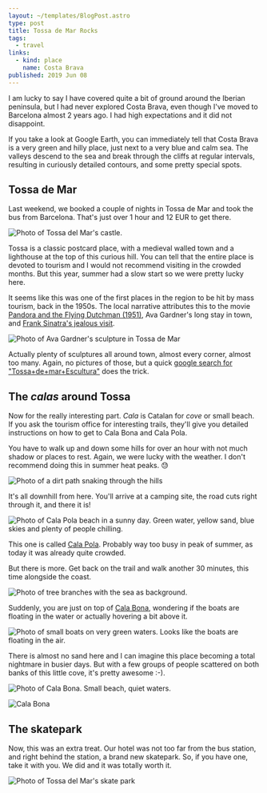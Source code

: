 ```yaml
---
layout: ~/templates/BlogPost.astro
type: post
title: Tossa de Mar Rocks
tags:
  - travel
links:
  - kind: place
    name: Costa Brava
published: 2019 Jun 08
---
```


<Abstract>

I am lucky to say I have covered quite a bit of ground around the Iberian peninsula, but I had never explored Costa Brava, even though I've moved to Barcelona almost 2 years ago. I had high expectations and it did not disappoint.

</Abstract>

If you take a look at Google Earth, you can immediately tell that Costa Brava is a very green and hilly place, just next to a very blue and calm sea. The valleys descend to the sea and break through the cliffs at regular intervals, resulting in curiously detailed contours, and some pretty special spots.

## Tossa de Mar

Last weekend, we booked a couple of nights in Tossa de Mar and took the bus from Barcelona. That's just over 1 hour and 12 EUR to get there.

![Photo of Tossa del Mar's castle.](./_media/tossa-is-a-post-card.jpg 'Classic postcard stuff')

Tossa is a classic postcard place, with a medieval walled town and a lighthouse at the top of this curious hill. You can tell that the entire place is devoted to tourism and I would not recommend visiting in the crowded months. But this year, summer had a slow start so we were pretty lucky here.

It seems like this was one of the first places in the region to be hit by mass tourism, back in the 1950s. The local narrative attributes this to the movie [Pandora and the Flying Dutchman (1951)](https://www.imdb.com/title/tt0043899/), Ava Gardner's long stay in town, and [Frank Sinatra's jealous visit](https://elpais.com/elpais/2015/06/25/inenglish/1435226239_810968.html).

![Photo of Ava Gardner's sculpture in Tossa de Mar](https://upload.wikimedia.org/wikipedia/commons/thumb/5/52/Escultura_de_Ava_Gardner-Tossa_de_Mar.JPG/512px-Escultura_de_Ava_Gardner-Tossa_de_Mar.JPG '// Photo by Alberto-g-Rovi https://commons.wikimedia.org/wiki/File:Escultura_de_Ava_Gardner-Tossa_de_Mar.JPG')

Actually plenty of sculptures all around town, almost every corner, almost too many. Again, no pictures of those, but a quick [google search for "Tossa+de+mar+Escultura"](https://www.google.com/search?q=tossa+de+mar+escultura&tbm=isch) does the trick.

## The _calas_ around Tossa

Now for the really interesting part. _Cala_ is Catalan for _cove_ or small beach. If you ask the tourism office for interesting trails, they'll give you detailed instructions on how to get to Cala Bona and Cala Pola.

You have to walk up and down some hills for over an hour with not much shadow or places to rest. Again, we were lucky with the weather. I don't recommend doing this in summer heat peaks. :sweat:

![Photo of a dirt path snaking through the hills](./_media/there-is-a-beach-down-there.jpg 'There is a beach down there, somewhere')

It's all downhill from here. You'll arrive at a camping site, the road cuts right through it, and there it is!

![Photo of Cala Pola beach in a sunny day. Green water, yellow sand, blue skies and plenty of people chilling.](./_media/cala-pola.jpg)

This one is called [Cala Pola](https://www.google.com/maps/@41.7330724,2.9510359,310m/data=!3m1!1e3). Probably way too busy in peak of summer, as today it was already quite crowded.

But there is more. Get back on the trail and walk another 30 minutes, this time alongside the coast.

![Photo of tree branches with the sea as background.](./_media/costa-brava.jpg)

Suddenly, you are just on top of [Cala Bona](https://www.google.com/maps/place/Cala+Bona/@41.7298366,2.9431278,434a,35y,90h,40.09t/data=!3m1!1e3!4m5!3m4!1s0x12bb05508bc12ceb:0xf38dff3c7195eb11!8m2!3d41.73024!4d2.9465622), wondering if the boats are floating in the water or actually hovering a bit above it.

![Photo of small boats on very green waters. Looks like the boats are floating in the air.](./_media/is-it-floating.jpg)

There is almost no sand here and I can imagine this place becoming a total nightmare in busier days. But with a few groups of people scattered on both banks of this little cove, it's pretty awesome :-).

![Photo of Cala Bona. Small beach, quiet waters.](./_media/cala-bona-quiet-waters.jpg)

![Cala Bona](./_media/cala-bona.jpg)

## The skatepark

Now, this was an extra treat. Our hotel was not too far from the bus station, and right behind the station, a brand new skatepark. So, if you have one, take it with you. We did and it was totally worth it.

![Photo of Tossa del Mar's skate park](./_media/skatepark.jpg "Brand new, let's roll!")

